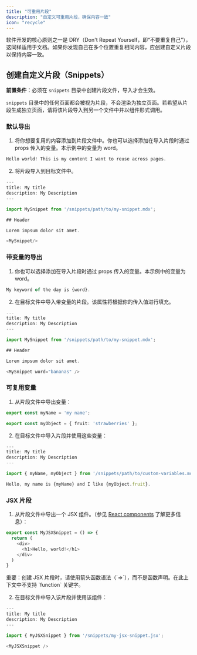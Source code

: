 ```yaml
---
title: "可重用片段"
description: "自定义可重用片段，确保内容一致"
icon: "recycle"
---
```


软件开发的核心原则之一是 DRY（Don't Repeat Yourself，即“不要重复自己”），这同样适用于文档。如果你发现自己在多个位置重复相同内容，应创建自定义片段以保持内容一致。

## 创建自定义片段（Snippets）

**前置条件**：必须在 `snippets` 目录中创建片段文件，导入才会生效。

`snippets` 目录中的任何页面都会被视为片段，不会渲染为独立页面。若希望从片段生成独立页面，请将该片段导入到另一个文件中并以组件形式调用。

### 默认导出

1. 将你想要复用的内容添加到片段文件中。你也可以选择添加在导入片段时通过 props 传入的变量。本示例中的变量为 word。

```typescript snippets/my-snippet.mdx
Hello world! This is my content I want to reuse across pages. 
```

2. 将片段导入到目标文件中。

```typescript destination-file.mdx
---
title: My title
description: My Description
---

import MySnippet from '/snippets/path/to/my-snippet.mdx';

## Header

Lorem impsum dolor sit amet.

<MySnippet/>

```

### 带变量的导出

1. 你也可以选择添加在导入片段时通过 props 传入的变量。本示例中的变量为 word。

```typescript snippets/my-snippet.mdx
My keyword of the day is {word}.
```

2. 在目标文件中导入带变量的片段。该属性将根据你的传入值进行填充。

```typescript destination-file.mdx
---
title: My title
description: My Description
---

import MySnippet from '/snippets/path/to/my-snippet.mdx';

## Header

Lorem impsum dolor sit amet.

<MySnippet word="bananas" />

```

### 可复用变量

1. 从片段文件中导出变量：

```typescript snippets/path/to/custom-variables.mdx
export const myName = 'my name';

export const myObject = { fruit: 'strawberries' };
```

2. 在目标文件中导入片段并使用这些变量：

```typescript destination-file.mdx
---
title: My title
description: My Description
---

import { myName, myObject } from '/snippets/path/to/custom-variables.mdx';

Hello, my name is {myName} and I like {myObject.fruit}.
```

### JSX 片段

1. 从片段文件中导出一个 JSX 组件。（参见 [React components](/zh/react-components) 了解更多信息）：

```js icon=square-js snippets/my-jsx-snippet.jsx
export const MyJSXSnippet = () => {
  return (
    <div>
      <h1>Hello, world!</h1>
    </div>
  )
}
```

<Note>
  重要：创建 JSX 片段时，请使用箭头函数语法（`=>`），而不是函数声明。在此上下文中不支持 `function` 关键字。
</Note>

2. 在目标文件中导入该片段并使用该组件：

```typescript destination-file.mdx
---
title: My title
description: My Description
---

import { MyJSXSnippet } from '/snippets/my-jsx-snippet.jsx';

<MyJSXSnippet />
```